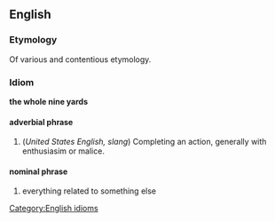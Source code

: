 == English ==
=== Etymology ===
Of various and contentious etymology.
=== Idiom ===
[[Category:English idioms]]
'''the whole nine yards'''
==== adverbial phrase ====
#(''United States English, slang'') Completing an action, generally with enthusiasim or malice.
==== nominal phrase ====
#everything related to something else